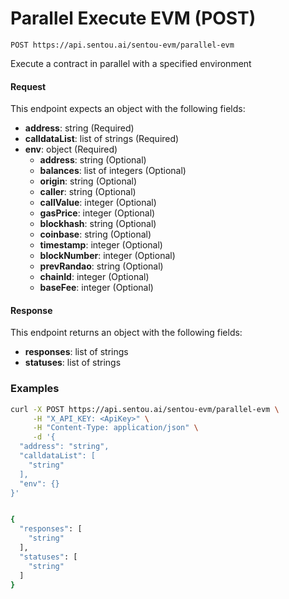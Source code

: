 # Parallel Execute EVM (POST)


`POST https://api.sentou.ai/sentou-evm/parallel-evm`

Execute a contract in parallel with a specified environment

#### Request
This endpoint expects an object with the following fields:
- **address**: string (Required)
- **calldataList**: list of strings (Required)
- **env**: object (Required)
  - **address**: string (Optional)
  - **balances**: list of integers (Optional)
  - **origin**: string (Optional)
  - **caller**: string (Optional)
  - **callValue**: integer (Optional)
  - **gasPrice**: integer (Optional)
  - **blockhash**: string (Optional)
  - **coinbase**: string (Optional)
  - **timestamp**: integer (Optional)
  - **blockNumber**: integer (Optional)
  - **prevRandao**: string (Optional)
  - **chainId**: integer (Optional)
  - **baseFee**: integer (Optional)

#### Response
This endpoint returns an object with the following fields:
- **responses**: list of strings
- **statuses**: list of strings

### Examples


```sh curl copy filename="POST /sentou-evm/parallel-evm"
curl -X POST https://api.sentou.ai/sentou-evm/parallel-evm \
     -H "X_API_KEY: <ApiKey>" \
     -H "Content-Type: application/json" \
     -d '{
  "address": "string",
  "calldataList": [
    "string"
  ],
  "env": {}
}'
```


```sh curl copy filename="RESPONSE"

{
  "responses": [
    "string"
  ],
  "statuses": [
    "string"
  ]
}
```